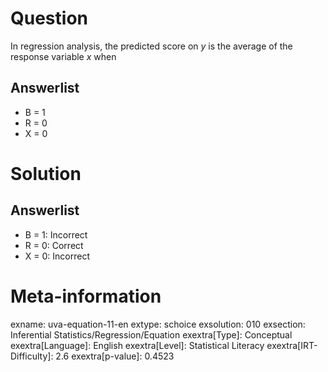 Question
========

In regression analysis, the predicted score on *y* is the average of the response variable *x* when

Answerlist
----------

* B = 1
* R = 0
* X = 0

Solution
========

Answerlist
----------

* B = 1: Incorrect
* R = 0: Correct
* X = 0: Incorrect

Meta-information
================
exname: uva-equation-11-en
extype: schoice
exsolution: 010
exsection: Inferential Statistics/Regression/Equation
exextra[Type]: Conceptual
exextra[Language]: English
exextra[Level]: Statistical Literacy
exextra[IRT-Difficulty]: 2.6
exextra[p-value]: 0.4523
